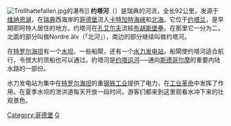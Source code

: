 {{Unreferenced|time=2020-05-13T05:21:08+00:00}}
[[File:Trollhattefallen.jpg|thumb]]的瀑布]]
'''约塔河'''（{{lang-sv|Göta älv}}）是瑞典的河流，全长92公里，发源于[[维纳恩湖|维纳恩湖]]，在[[瑞典|瑞典]]西海岸的[[哥德堡|哥德堡]]流入[[卡特加特海峡|卡特加特海峡]]和[[北海_(大西洋)|北海]]。它位于[[约塔兰|约塔兰]]，是早期耶阿特人居住的地方。约塔河在[[孔艾尔夫|孔艾尔夫]]流經[[布胡斯堡壘|布胡斯堡壘]]。在那里它一分为二，北面的部分叫做Nordre älv（「北河」），南边的部分继续叫做约塔河。

在[[特罗尔海坦|特罗尔海坦]]有一个[[水坝|水坝]]、一些船閘，还有一个[[水力发电站|水力发电站]]。船閘使约塔河适合航行，令很大的货船也可以通过。約塔河是[[约塔运河|约塔运河]]──通向[[斯德哥尔摩|斯德哥尔摩]]的重要内陆水路的一部份。

水力发电站为集中在[[特罗尔海坦|特罗尔海坦]]的重[[钢铁工业|钢铁工业]]提供了电力，在[[工业革命|工业革命]]中发挥了作用。在夏季水坝的泄洪道每天开放一段时间，游客们都来到这里观看水冲下来的壮观景色。

{{commonscat}}
{{coord|display=title}}
{{Authority control}}

[[Category:哥德堡|Category:哥德堡]]
[[Category:瑞典河流|G]]
